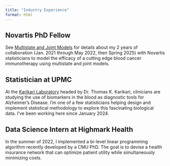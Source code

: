 ```yaml
---
title: "Industry Experience"
format: html
---
```


## Novartis PhD Fellow

See [Multistate and Joint Models](research.qmd#multistate-and-joint-models) for details about my 2 years of collaboration (Jan. 2021 through May 2022, then Spring 2025) with Novartis statisticians to model the efficacy of a cutting edge blood cancer immunotherapy using multistate and joint models.

## Statistician at UPMC

At the [Karikari Laboratory](https://karikarilab.org/) headed by Dr. Thomas K. Karikari, clinicians are studying the use of biomarkers in the blood as diagnostic tools for Alzheimer's Disease. I'm one of a few statisticians helping design and implement statistical methodology to explore this fascinating biological data. I've been working here since January 2024.

## Data Science Intern at Highmark Health

In the summer of 2022, I implemented a bi-level linear programming algorithm recently developed by a CMU PhD. The goal is to devise a health insurance network that can optimize patient utility while simultaneously minimizing costs.
